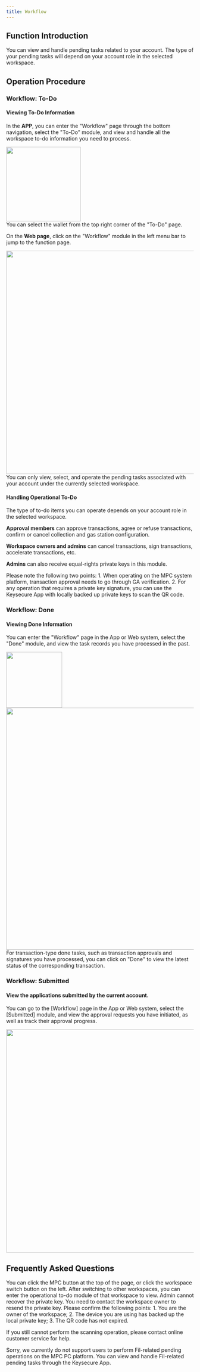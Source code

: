 ```yaml
---
title: Workflow
---
```


## Function Introduction

You can view and handle pending tasks related to your account. The type of your pending tasks will depend on your account role in the selected workspace.

## Operation Procedure

### Workflow: To-Do

#### Viewing To-Do Information

In the **APP**, you can enter the "Workflow" page through the bottom navigation, select the "To-Do" module, and view and handle all the workspace to-do information you need to process.

<div className="w-full flex items-center justify-center">
    <img src="/images/user-guide/todoappen.jpg" width="200"/>
</div>

<Tip>
You can select the wallet from the top right corner of the "To-Do" page.
</Tip>

On the **Web page**, click on the "Workflow" module in the left menu bar to jump to the function page.
<div className="w-full flex items-center justify-center">
    <img src="/images/user-guide/截屏2025-07-02 14.32.11.png" width="600"/>
</div>

<Tip>
You can only view, select, and operate the pending tasks associated with your account under the currently selected workspace.
</Tip>

#### Handling Operational To-Do
The type of to-do items you can operate depends on your account role in the selected workspace.

**Approval members** can approve transactions, agree or refuse transactions, confirm or cancel collection and gas station configuration.

**Workspace owners and admins** can cancel transactions, sign transactions, accelerate transactions, etc.

**Admins** can also receive equal-rights private keys in this module.



<Warning>
Please note the following two points:
1. When operating on the MPC system platform, transaction approval needs to go through GA verification.
2. For any operation that requires a private key signature, you can use the Keysecure App with locally backed up private keys to scan the QR code.
</Warning>



### Workflow: Done

#### Viewing Done Information

You can enter the "Workflow" page in the App or Web system, select the "Done" module, and view the task records you have processed in the past.
<div className="w-full flex items-center justify-center">
    <img src="/images/user-guide/doneappen.jpg" width="150"/>
    <img src="/images/user-guide/截屏2025-07-02 14.32.26.png" width="650"/>
</div>

<Tip>
For transaction-type done tasks, such as transaction approvals and signatures you have processed, you can click on "Done" to view the latest status of the corresponding transaction.
</Tip>

### Workflow: Submitted

#### View the applications submitted by the current account.

You can go to the [Workflow] page in the App or Web system, select the [Submitted] module, and view the approval requests you have initiated, as well as track their approval progress.
<div className="w-full flex items-center justify-center">
    <img src="/images/user-guide/截屏2025-07-02 14.32.47.png" width="600"/>
</div>

## Frequently Asked Questions

<Accordion title="How can I view the workflow of other workspaces?">
You can click the MPC button at the top of the page, or click the workspace switch button on the left. After switching to other workspaces, you can enter the operational to-do module of that workspace to view.
</Accordion>

<Accordion title="As a admin, can I recover and backup the private key myself?">
Admin cannot recover the private key. You need to contact the workspace owner to resend the private key.
</Accordion>


<Accordion title="Why can't I complete the tasks waiting for signature and acceleration by scanning the QR code of the to-do item?">
Please confirm the following points:
1. You are the owner of the workspace;
2. The device you are using has backed up the local private key;
3. The QR code has not expired.

If you still cannot perform the scanning operation, please contact online customer service for help.
</Accordion>

<Accordion title="Why can't I view the pending tasks related to Fil?">
Sorry, we currently do not support users to perform Fil-related pending operations on the MPC PC platform. You can view and handle Fil-related pending tasks through the Keysecure App.
</Accordion>